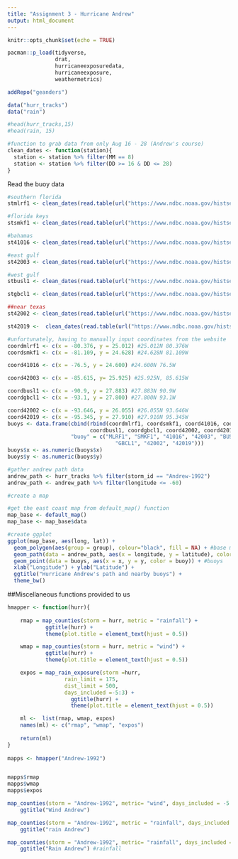 ```yaml
---
title: "Assignment 3 - Hurricane Andrew"
output: html_document
---
```


```r
knitr::opts_chunk$set(echo = TRUE)
```


```r
pacman::p_load(tidyverse,
               drat,
               hurricaneexposuredata,
               hurricaneexposure,
               weathermetrics)

addRepo("geanders")

data("hurr_tracks")
data("rain")

#head(hurr_tracks,15)
#head(rain, 15)
```


```r
#function to grab data from only Aug 16 - 28 (Andrew's course)
clean_dates <- function(station){
  station <- station %>% filter(MM == 8)
  station <- station %>% filter(DD >= 16 & DD <= 28)
}
```

Read the buoy data  
```r
#southern florida 
stmlrf1 <- clean_dates(read.table(url("https://www.ndbc.noaa.gov/histsearch.php?station=MLRF1&year=1992&f1=wdir&t1a=gt&v1a=1&t1b=&v1b=&c1=and&f2=wtmp&t2a=gt&v2a=1&t2b=&v2b=&c2=&f3=&t3a=&v3a=&t3b=&v3b=&mode=data"), skip = 2, header = TRUE))

#florida keys
stsmkf1 <- clean_dates(read.table(url("https://www.ndbc.noaa.gov/histsearch.php?station=SMKF1&year=1992&f1=wdir&t1a=gt&v1a=1&t1b=&v1b=&c1=and&f2=wtmp&t2a=gt&v2a=1&t2b=&v2b=&c2=&f3=&t3a=&v3a=&t3b=&v3b=&mode=data"), skip = 2, header = TRUE))

#bahamas
st41016 <- clean_dates(read.table(url("https://www.ndbc.noaa.gov/histsearch.php?station=41016&year=1992&f1=wspd&t1a=ge&v1a=1&t1b=&v1b=&c1=and&f2=wtmp&t2a=ge&v2a=1&t2b=&v2b=&c2=&f3=&t3a=&v3a=&t3b=&v3b=&mode=data"), skip = 2, header = TRUE))

#east gulf
st42003 <- clean_dates(read.table(url("https://www.ndbc.noaa.gov/histsearch.php?station=42003&year=1992&f1=wspd&t1a=ge&v1a=1&t1b=&v1b=&c1=and&f2=wtmp&t2a=ge&v2a=1&t2b=&v2b=&c2=&f3=&t3a=&v3a=&t3b=&v3b=&mode=data"), skip = 2, header = TRUE))

#west gulf
stbusl1 <- clean_dates(read.table(url("https://www.ndbc.noaa.gov/histsearch.php?station=BUSL1&year=1992&f1=wspd&t1a=gt&v1a=1&t1b=&v1b=&c1=&f2=&t2a=&v2a=&t2b=&v2b=&c2=&f3=&t3a=&v3a=&t3b=&v3b=&mode=data"), skip = 2, header = TRUE))

stgbcl1 <- clean_dates(read.table(url("https://www.ndbc.noaa.gov/histsearch.php?station=GBCL1&year=1992&f1=wspd&t1a=gt&v1a=1&t1b=&v1b=&c1=&f2=&t2a=&v2a=&t2b=&v2b=&c2=&f3=&t3a=&v3a=&t3b=&v3b=&mode=data"), skip = 2, header = TRUE))

##near texas
st42002 <- clean_dates(read.table(url("https://www.ndbc.noaa.gov/histsearch.php?station=42002&year=1992&f1=wspd&t1a=gt&v1a=1&t1b=&v1b=&c1=&f2=&t2a=&v2a=&t2b=&v2b=&c2=&f3=&t3a=&v3a=&t3b=&v3b=&mode=data"), skip = 2, header = TRUE))

st42019 <-  clean_dates(read.table(url("https://www.ndbc.noaa.gov/histsearch.php?station=42019&year=1992&f1=wspd&t1a=gt&v1a=1&t1b=&v1b=&c1=&f2=&t2a=&v2a=&t2b=&v2b=&c2=&f3=&t3a=&v3a=&t3b=&v3b=&mode=data"), skip = 2, header = TRUE))
```

```r
#unfortunately, having to manually input coordinates from the website
coordmlrf1 <- c(x = -80.376, y = 25.012) #25.012N 80.376W
coordsmkf1 <- c(x = -81.109, y = 24.628) #24.628N 81.109W

coord41016 <- c(x = -76.5, y = 24.600) #24.600N 76.5W

coord42003 <- c(x = -85.615, y= 25.925) #25.925N, 85.615W 

coordbusl1 <- c(x = -90.9, y = 27.883) #27.883N 90.9W
coordgbcl1 <- c(x = -93.1, y = 27.800) #27.800N 93.1W

coord42002 <- c(x = -93.646, y = 26.055) #26.055N 93.646W
coord42019 <- c(x = -95.345, y = 27.910) #27.910N 95.345W
buoys <- data.frame(cbind(rbind(coordmlrf1, coordsmkf1, coord41016, coord42003,
                          coordbusl1, coordgbcl1, coord42002, coord42019), 
                    "buoy" = c("MLRF1", "SMKF1", "41016", "42003", "BUSL1", 
                                  "GBCL1", "42002", "42019")))
buoys$x <- as.numeric(buoys$x)
buoys$y <- as.numeric(buoys$y)
```

```r
#gather andrew path data
andrew_path <- hurr_tracks %>% filter(storm_id == "Andrew-1992")
andrew_path <- andrew_path %>% filter(longitude <= -60)
```


```r
#create a map

#get the east coast map from default_map() function
map_base <- default_map()
map_base <- map_base$data

#create ggplot
ggplot(map_base, aes(long, lat)) + 
  geom_polygon(aes(group = group), colour="black", fill = NA) + #base map
  geom_path(data = andrew_path, aes(x = longitude, y = latitude), color = "red") + #andrew's path 
  geom_point(data = buoys, aes(x = x, y = y, color = buoy)) + #buoys
  xlab("Longitude") + ylab("Latitude") + 
  ggtitle("Hurricane Andrew's path and nearby buoys") + 
  theme_bw()

```


##Miscellaneous functions provided to us 
```r
hmapper <- function(hurr){
    
    rmap = map_counties(storm = hurr, metric = "rainfall") +
            ggtitle(hurr) +
            theme(plot.title = element_text(hjust = 0.5))

    wmap = map_counties(storm = hurr, metric = "wind") +
            ggtitle(hurr) +
            theme(plot.title = element_text(hjust = 0.5))

    expos = map_rain_exposure(storm =hurr, 
                  rain_limit = 175, 
                  dist_limit = 500, 
                  days_included =-5:3) +
                    ggtitle(hurr) +
                    theme(plot.title = element_text(hjust = 0.5))

    ml <-  list(rmap, wmap, expos)
    names(ml) <- c("rmap", "wmap", "expos")
    
    return(ml)
}
 
mapps <- hmapper("Andrew-1992") 


mapps$rmap
mapps$wmap
mapps$expos
```

```r
map_counties(storm = "Andrew-1992", metric= "wind", days_included = -5:5) +
    ggtitle("Wind Andrew")

map_counties(storm = "Andrew-1992", metric = "rainfall", days_included = -5:5) +
    ggtitle("rain Andrew")

map_counties(storm = "Andrew-1992", metric= "rainfall", days_included = -1:0) +
    ggtitle("Rain Andrew") #rainfall
```
